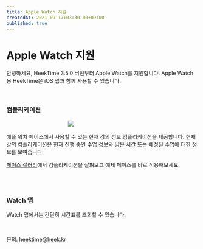 ```yaml
---
title: Apple Watch 지원
createdAt: 2021-09-17T03:30:00+09:00
published: true
---
```


<Layout>

# Apple Watch 지원

안녕하세요, HeekTime 3.5.0 버전부터 Apple Watch를 지원합니다. Apple Watch용 HeekTime은 iOS 앱과 함께 사용할 수 있습니다.

<br />

### 컴플리케이션

<img
  src="/files/모듈.png"
  style="display: block; margin: 16px auto; max-width: 180px"
/>

애플 워치 페이스에서 사용할 수 있는 현재 강의 정보 컴플리케이션을 제공합니다.
현재 강의 컴플리케이션은 현재 진행 중인 수업 정보와 남은 시간 또는 예정된 수업에 대한 정보를 보여줍니다.

<a href="/contents/watch-faces">페이스 갤러리</a>에서 컴플리케이션을 살펴보고
예제 페이스를 바로 적용해보세요.

<br />
<br />

### Watch 앱

Watch 앱에서는 간단히 시간표를 조회할 수 있습니다.

<br />

문의: <a href="mailto:heektime@heek.kr">heektime@heek.kr</a>

</Layout>
